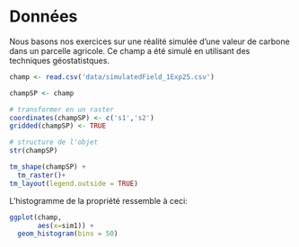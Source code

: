Données {#data}
======================


Nous basons nos exercices sur une réalité simulée d'une valeur de carbone dans un parcelle agricole. Ce champ a été simulé en utilisant des techniques géostatistques.

```r

champ <- read.csv('data/simulatedField_1Exp25.csv')

champSP <- champ

# transformer en un raster
coordinates(champSP) <- c('s1','s2')  
gridded(champSP) <- TRUE

# structure de l'objet
str(champSP)

tm_shape(champSP) +
  tm_raster()+
tm_layout(legend.outside = TRUE)

```


L'histogramme de la propriété ressemble à ceci:


```r

ggplot(champ, 
       aes(x=sim1)) + 
  geom_histogram(bins = 50)

```


